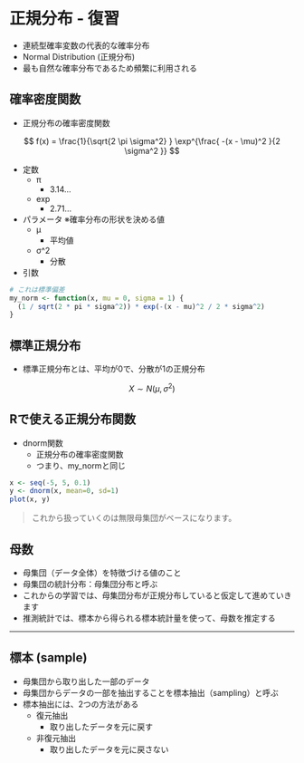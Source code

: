# 正規分布 - 復習
- 連続型確率変数の代表的な確率分布
- Normal Distribution (正規分布)
- 最も自然な確率分布であるため頻繁に利用される

## 確率密度関数
- 正規分布の確率密度関数

$$
f(x) = \frac{1}{\sqrt{2 \pi \sigma^2} } \exp^{\frac{ -(x - \mu)^2 }{2 \sigma^2 }}
$$

- 定数
  - π
    - 3.14...
  - exp
    - 2.71...
- パラメータ ※確率分布の形状を決める値
  - μ
    - 平均値
  - σ^2
    - 分散
- 引数
```r
# これは標準偏差
my_norm <- function(x, mu = 0, sigma = 1) {
  (1 / sqrt(2 * pi * sigma^2)) * exp(-(x - mu)^2 / 2 * sigma^2)
}

```
## 標準正規分布
- 標準正規分布とは、平均が0で、分散が1の正規分布

$$
X \sim N(\mu, \sigma^2)
$$



## Rで使える正規分布関数
- dnorm関数
  - 正規分布の確率密度関数
  - つまり、my_normと同じ

```R
x <- seq(-5, 5, 0.1)
y <- dnorm(x, mean=0, sd=1)
plot(x, y)
```
> これから扱っていくのは無限母集団がベースになります。

## 母数
- 母集団（データ全体）を特徴づける値のこと
- 母集団の統計分布：母集団分布と呼ぶ
- これからの学習では、母集団分布が正規分布していると仮定して進めていきます
- 推測統計では、標本から得られる標本統計量を使って、母数を推定する

---

## 標本 (sample)
- 母集団から取り出した一部のデータ
- 母集団からデータの一部を抽出することを標本抽出（sampling）と呼ぶ
- 標本抽出には、2つの方法がある
  - 復元抽出
    - 取り出したデータを元に戻す
  - 非復元抽出
    - 取り出したデータを元に戻さない
    
    
    
    
    
    
